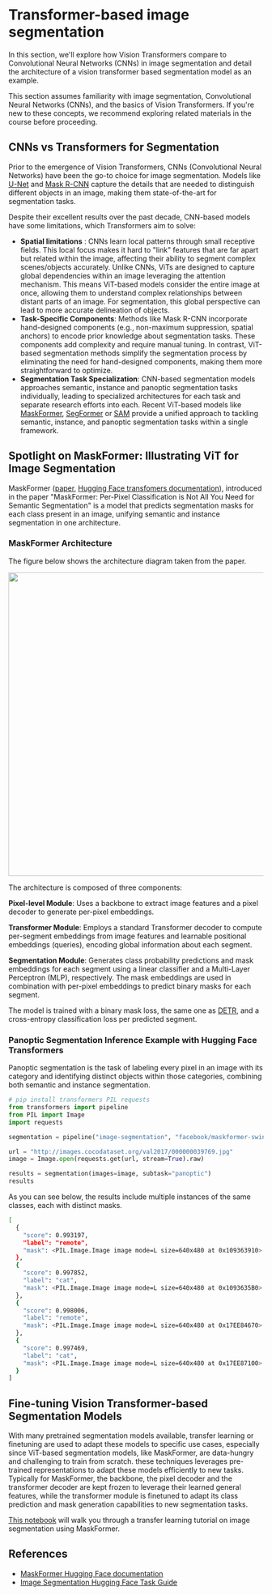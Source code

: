 # Transformer-based image segmentation

In this section, we'll explore how Vision Transformers compare to Convolutional Neural Networks (CNNs) in image segmentation and detail the architecture of a vision transformer based segmentation model as an example.

<Tip warning={true}>
  This section assumes familiarity with image segmentation, Convolutional Neural
  Networks (CNNs), and the basics of Vision Transformers. If you're new to these
  concepts, we recommend exploring related materials in the course before
  proceeding.
</Tip>

## CNNs vs Transformers for Segmentation

Prior to the emergence of Vision Transformers, CNNs (Convolutional Neural Networks) have been the go-to choice for image segmentation. Models like [U-Net](https://arxiv.org/abs/1505.04597) and [Mask R-CNN](https://arxiv.org/abs/1703.06870) capture the details that are needed to distinguish different objects in an image, making them state-of-the-art for segmentation tasks.

Despite their excellent results over the past decade, CNN-based models have some limitations, which Transformers aim to solve:

- **Spatial limitations** : CNNs learn local patterns through small receptive fields. This local focus makes it hard to "link" features that are far apart but related within the image, affecting their ability to segment complex scenes/objects accurately. Unlike CNNs, ViTs are designed to capture global dependencies within an image leveraging the attention mechanism. This means ViT-based models consider the entire image at once, allowing them to understand complex relationships between distant parts of an image. For segmentation, this global perspective can lead to more accurate delineation of objects.
- **Task-Specific Components**: Methods like Mask R-CNN incorporate hand-designed components (e.g., non-maximum suppression, spatial anchors) to encode prior knowledge about segmentation tasks. These components add complexity and require manual tuning. In contrast, ViT-based segmentation methods simplify the segmentation process by eliminating the need for hand-designed components, making them more straightforward to optimize.
- **Segmentation Task Specialization**: CNN-based segmentation models approaches semantic, instance and panoptic segmentation tasks individually, leading to specialized architectures for each task and separate research efforts into each. Recent ViT-based models like [MaskFormer](https://arxiv.org/abs/2107.06278), [SegFormer](https://arxiv.org/abs/2105.15203) or [SAM](https://arxiv.org/abs/2304.02643) provide a unified approach to tackling semantic, instance, and panoptic segmentation tasks within a single framework.

## Spotlight on MaskFormer: Illustrating ViT for Image Segmentation

MaskFormer ([paper](https://arxiv.org/abs/2107.06278), [Hugging Face transfomers documentation](https://huggingface.co/docs/transformers/en/model_doc/maskformer)), introduced in the paper "MaskFormer: Per-Pixel Classification is Not All You Need for Semantic Segmentation" is a model that predicts segmentation masks for each class present in an image, unifying semantic and instance segmentation in one architecture.

### MaskFormer Architecture

The figure below shows the architecture diagram taken from the paper.

<img
  width="600"
  src="https://huggingface.co/datasets/huggingface/documentation-images/resolve/main/maskformer_architecture.png"
/>

The architecture is composed of three components:

**Pixel-level Module**: Uses a backbone to extract image features and a pixel decoder to generate per-pixel embeddings.

**Transformer Module**: Employs a standard Transformer decoder to compute per-segment embeddings from image features and learnable positional embeddings (queries), encoding global information about each segment.

**Segmentation Module**: Generates class probability predictions and mask embeddings for each segment using a linear classifier and a Multi-Layer Perceptron (MLP), respectively. The mask embeddings are used in combination with per-pixel embeddings to predict binary masks for each segment.

The model is trained with a binary mask loss, the same one as [DETR](https://github.com/johko/computer-vision-course/blob/9ad9b01f2383377ac9482dcbe02c91465b573b0b/chapters/en/Unit%203%20-%20Vision%20Transformers/Common%20Vision%20Transformers%20-%20DETR.mdx), and a cross-entropy classification loss per predicted segment.

### Panoptic Segmentation Inference Example with Hugging Face Transformers

Panoptic segmentation is the task of labeling every pixel in an image with its category and identifying distinct objects within those categories, combining both semantic and instance segmentation.

```python
# pip install transformers PIL requests
from transformers import pipeline
from PIL import Image
import requests

segmentation = pipeline("image-segmentation", "facebook/maskformer-swin-base-coco")

url = "http://images.cocodataset.org/val2017/000000039769.jpg"
image = Image.open(requests.get(url, stream=True).raw)

results = segmentation(images=image, subtask="panoptic")
results
```

As you can see below, the results include multiple instances of the same classes, each with distinct masks.

```bash
[
  {
    "score": 0.993197,
    "label": "remote",
    "mask": <PIL.Image.Image image mode=L size=640x480 at 0x109363910>
  },
  {
    "score": 0.997852,
    "label": "cat",
    "mask": <PIL.Image.Image image mode=L size=640x480 at 0x1093635B0>
  },
  {
    "score": 0.998006,
    "label": "remote",
    "mask": <PIL.Image.Image image mode=L size=640x480 at 0x17EE84670>
  },
  {
    "score": 0.997469,
    "label": "cat",
    "mask": <PIL.Image.Image image mode=L size=640x480 at 0x17EE87100>
  }
]
```

## Fine-tuning Vision Transformer-based Segmentation Models

With many pretrained segmentation models available, transfer learning or finetuning are used to adapt these models to specific use cases, especially since ViT-based segmentation models, like MaskFormer, are data-hungry and challenging to train from scratch.
these techniques leverages pre-trained representations to adapt these models efficiently to new tasks. Typically for MaskFormer, the backbone, the pixel decoder and the transformer decoder are kept frozen to leverage their learned general features, while the transformer module is finetuned to adapt its class prediction and mask generation capabilities to new segmentation tasks.

[This notebook](https://colab.research.google.com/github/johko/computer-vision-course/blob/main/notebooks/Unit%203%20-%20Vision%20Transformers/transfer-learning-segmentation.ipynb) will walk you through a transfer learning tutorial on image segmentation using MaskFormer.

## References

- [MaskFormer Hugging Face documentation](https://huggingface.co/docs/transformers/en/model_doc/maskformer)
- [Image Segmentation Hugging Face Task Guide](https://huggingface.co/docs/transformers/en/tasks/semantic_segmentation)
